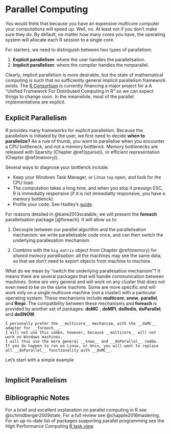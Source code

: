 # Parallel Computing {#parallel}

You would think that because you have an expensive multicore computer your computations will speed up. 
Well, no.
At least not if you don't make sure they do.
By default, no matter how many cores you have, the operating system will allocate each R session to a single core. 

For starters, we need to distinguish between two types of parallelism:

1. __Explicit parallelism__: where the user handles the parallelisation. 
1. __Implicit parallelism__: where the compiler handles the nonparallel.

Clearly, implicit parallelism is more desirable, but the state of mathematical computing is such that no sufficiently general implicit parallelism framework exists. 
The [R Consortium](https://www.r-consortium.org/projects/awarded-projects) is currently financing a major project for a A "Unified Framework For Distributed Computing in R" so we can expect things to change soon. 
In the meanwhile, most of the parallel implementations are explicit. 



## Explicit Parallelism

R provides many frameworks for explicit parallelism.
Because the parallelism is initiated by the user, we first need to decide __when to parallelize?__
As a rule of thumb, you want to parallelise when you encounter a CPU bottleneck, and not a memory bottlenck.
Memory bottlenecks are released with Sparsity (Chapter \@ref(sparse)), or efficient representation (Chapter \@ref(memory)).

Several ways to diagnose your bottlenck include:

- Keep your Windows Task Manager, or Linux `top` open, and look for the CPU load. 
- The computation takes a long time, and when you stop it pressign ESC, R is immediatly responsive (if it is not immediatly responsive, you have a memory bottlenck).
- Profile your code. See Hadley's [guide](http://adv-r.had.co.nz/Profiling.html).

For reasons detailed in @kane2013scalable, we will present the __foreach__ parallelisation package [@foreach]. 
It will allow us to: 

1. Decouple between our parallel algorithm and the parallelisation mechanism: we write parallelisable code once, and can then switch the underlying parallesation mechanism. 

1. Combine with the `big.matrix` object from Chapter \@ref(memory) for _shared memory parallisation_: all the machines may see the same data, so that we don't need to export objects from machine to machine. 


What do we mean by "switch the underlying parallesation mechanism"? 
It means there are several packages that will handle communication between machines. 
Some are very general and will work on any cluster that does not even need to be on the same machine. 
Some are more specific and will work only on a single multicore machine (not a cluster) with a particular operating system.
These mechanisms include __multicore__, __snow__, __parallel__, and __Rmpi__.
The compatibility between these mechanisms and __foreach__ is provided by another set of packages:
__doMC__ , __doMPI__, __doRedis__, __doParallel__, and __doSNOW__.


```remark
I personally prefer the __multicore__ mechanism, with the __doMC__ adapter for __foreach__.
I will not use this combo, however, because __multicore__ will not work on Windows machines.
I will thus use the more general __snow__ and __doParallel__ combo. 
If you do happen to run on Linux, or Unix, you will want to replace all __doParallel__ functionality with __doMC__.
```


Let's start with a simple example

```r

```







## Implicit Parallelism







## Bibliographic Notes
For a brief and excellent explanation on parallel computing in R see @schmidberger2009state.
For a full review see @chapple2016mastering.
For an up-to-date list of packages supporting parallel programming see the High Performance Computing [R task view](https://cran.r-project.org/web/views/HighPerformanceComputing.html).
